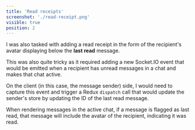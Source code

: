 ```yaml
---
title: 'Read receipts'
screenshot: './read-receipt.png'
visible: true
position: 2
---
```


I was also tasked with adding a read receipt in the form of the recipient's avatar displaying below the <strong>last read</strong> message.

This was also quite tricky as it required adding a new Socket.IO event that would be emitted when a recipient has unread messages in a chat and makes that chat active.

On the client (in this case, the message sender) side, I would need to capture this event and trigger a Redux <code>dispatch</code> call that would update the sender's store by updating the ID of the last read message.

When rendering messages in the active chat, if a message is flagged as last read, that message will include the avatar of the recipient, indicating it was read.
